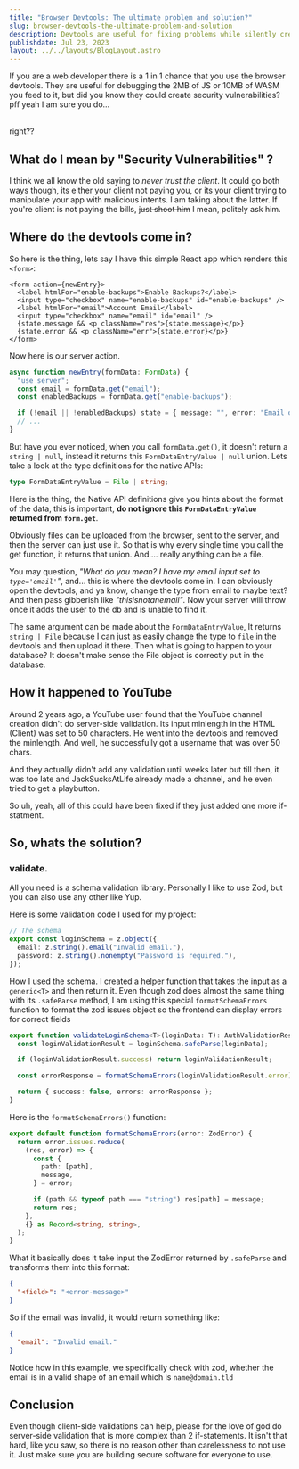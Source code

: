 ```yaml
---
title: "Browser Devtools: The ultimate problem and solution?"
slug: browser-devtools-the-ultimate-problem-and-solution
description: Devtools are useful for fixing problems while silently creating new ones, or in other words, never trust the client.
publishdate: Jul 23, 2023
layout: ../../layouts/BlogLayout.astro
---
```



If you are a web developer there is a 1 in 1 chance that you use the browser devtools. They are useful for debugging the 2MB of JS or 10MB of WASM you feed to it, but did you know they could create security vulnerabilities? pff yeah I am sure you do...

<br />
right??

## What do I mean by "Security Vulnerabilities" ?

I think we all know the old saying to _never trust the client_. It could go both ways though, its either your client not paying you, or its your client trying to manipulate your app with malicious intents. I am taking about the latter. If you're client is not paying the bills, ~~just shoot him~~ I mean, politely ask him.

## Where do the devtools come in?

So here is the thing, lets say I have this simple React app which renders this `<form>`:

```tsx
<form action={newEntry}>
  <label htmlFor="enable-backups">Enable Backups?</label>
  <input type="checkbox" name="enable-backups" id="enable-backups" />
  <label htmlFor="email">Account Email</label>
  <input type="checkbox" name="email" id="email" />
  {state.message && <p className="res">{state.message}</p>}
  {state.error && <p className="err">{state.error}</p>}
</form>
```

Now here is our server action.

```ts
async function newEntry(formData: FormData) {
  "use server";
  const email = formData.get("email");
  const enabledBackups = formData.get("enable-backups");

  if (!email || !enabledBackups) state = { message: "", error: "Email or backups missing" };
  // ...
}
```

But have you ever noticed, when you call `formData.get()`, it doesn't return a `string | null`, instead it returns this `FormDataEntryValue | null` union. Lets take a look at the type definitions for the native APIs:

```ts
type FormDataEntryValue = File | string;
```

Here is the thing, the Native API definitions give you hints about the format of the data, this is important, **do not ignore this `FormDataEntryValue` returned from `form.get`**.

Obviously files can be uploaded from the browser, sent to the server, and then the server can just use it. So that is why every single time you call the get function, it returns that union. And.... really anything can be a file.

You may question, _"What do you mean? I have my email input set to `type='email'`"_, and... this is where the devtools come in.
I can obviously open the devtools, and ya know, change the type from email to maybe text?
And then pass gibberish like _"thisisnotanemail"_. Now your server will throw once it adds the user to the db and is unable to find it.

The same argument can be made about the `FormDataEntryValue`, It returns `string | File` because I can just as easily change the type to `file` in the devtools and then upload it there. Then what is going to happen to your database? It doesn't make sense the File object is correctly put in the database.

## How it happened to YouTube

Around 2 years ago, a YouTube user found that the YouTube channel creation didn't do server-side validation. Its input minlength in the HTML (Client) was set to 50 characters. He went into the devtools and removed the minlength. And well, he successfully got a username that was over 50 chars.

And they actually didn't add any validation until weeks later but till then, it was too late and <SocialMediaLink username="@JackSucksAtLife" variant="youtube">JackSucksAtLife</SocialMediaLink> already made a channel, and he even tried to get a playbutton.

So uh, yeah, all of this could have been fixed if they just added one more if-statment.

## So, whats the solution?

### validate.

All you need is a schema validation library. Personally I like to use Zod, but you can also use any other like Yup.

Here is some validation code I used for my project:

```ts
// The schema
export const loginSchema = z.object({
  email: z.string().email("Invalid email."),
  password: z.string().nonempty("Password is required."),
});
```

How I used the schema. I created a helper function that takes the input as a `generic<T>` and then return it. Even though zod does almost the same thing with its `.safeParse` method, I am using this special `formatSchemaErrors` function to format the zod issues object so the frontend can display errors for correct fields

```ts
export function validateLoginSchema<T>(loginData: T): AuthValidationResult<"login"> {
  const loginValidationResult = loginSchema.safeParse(loginData);

  if (loginValidationResult.success) return loginValidationResult;

  const errorResponse = formatSchemaErrors(loginValidationResult.error);

  return { success: false, errors: errorResponse };
}
```

Here is the `formatSchemaErrors()` function:

```ts
export default function formatSchemaErrors(error: ZodError) {
  return error.issues.reduce(
    (res, error) => {
      const {
        path: [path],
        message,
      } = error;

      if (path && typeof path === "string") res[path] = message;
      return res;
    },
    {} as Record<string, string>,
  );
}
```

What it basically does it take input the ZodError returned by `.safeParse` and transforms them into this format:

```json
{
  "<field>": "<error-message>"
}
```

So if the email was invalid, it would return something like:

```json
{
  "email": "Invalid email."
}
```

Notice how in this example, we specifically check with zod, whether the email is in a valid shape of an email which is `name@domain.tld`

## Conclusion

Even though client-side validations can help, please for the love of god do server-side validation that is more complex than 2 if-statements. It isn't that hard, like you saw, so there is no reason other than carelessness to not use it. Just make sure you are building secure software for everyone to use.
